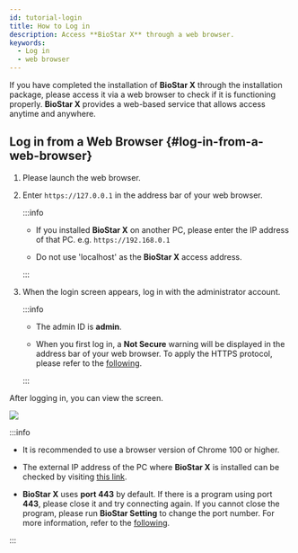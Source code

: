 ```yaml
---
id: tutorial-login
title: How to Log in
description: Access **BioStar X** through a web browser.
keywords:
  - Log in
  - web browser
---
```


If you have completed the installation of **BioStar X** through the installation package, please access it via a web browser to check if it is functioning properly. **BioStar X** provides a web-based service that allows access anytime and anywhere.

## Log in from a Web Browser {#log-in-from-a-web-browser}

1. Please launch the web browser.

2. Enter `https://127.0.0.1` in the address bar of your web browser.

   :::info

   * If you installed **BioStar X** on another PC, please enter the IP address of that PC. e.g. `https://192.168.0.1`

   * Do not use 'localhost' as the **BioStar X** access address.

   :::

3. When the login screen appears, log in with the administrator account.

   :::info

   * The admin ID is **admin**. 

   * When you first log in, a **Not Secure** warning will be displayed in the address bar of your web browser. To apply the HTTPS protocol, please refer to the [following](settings-server-https).

   :::

After logging in, you can view the <Cmd sid='shell.header.launcher' /> screen.

<Image src='/img/biostarx-main-launcher.png' alone />

:::info

* It is recommended to use a browser version of Chrome 100 or higher.

* The external IP address of the PC where **BioStar X** is installed can be checked by visiting [this link](https://whatismyipaddress.com/).

* **BioStar X** uses **port 443** by default. If there is a program using port **443**, please close it and try connecting again. If you cannot close the program, please run **BioStar Setting** to change the port number. For more information, refer to the [following](change-port).

:::
